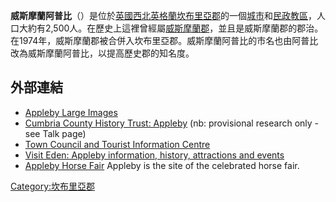 {{unreferenced|time=2015-01-17T02:49:34+00:00}}{{Infobox UK place|
|static_image_name=  Appleby Market Square.jpg
|static_image_caption= Boroughgate
|country =  英格蘭
|official_name=             Appleby-in-Westmorland
|coordinates = {{coord|54.577|-2.485|display=inline,title}}
|label_position = left
|population =       3,048
|population_ref = （2011）
|civil_parish = Appleby-in-Westmorland
|shire_district=          [[伊甸區|伊甸區]]
|shire_county =            [[坎布里亞郡|坎布里亞郡]]
|region=                  西北英格蘭
|constituency_westminster=      [[彭里斯和邊區_(英國國會選區)|彭里斯和邊區]]
|post_town=        APPLEBY-IN-WESTMORLAND
|postcode_district =       CA16
|postcode_area=            CA   
|dial_code=      017683
|os_grid_reference=     NY6820
|website= http://applebytown.org.uk/
}}
'''威斯摩蘭阿普比'''（{{lang-en|Appleby-in-Westmorland}}）是位於[[英國|英國]][[西北英格蘭|西北英格蘭]][[坎布里亞郡|坎布里亞郡]]的一個[[城市|城市]]和[[民政教區|民政教區]]，人口大約有2,500人。在歷史上這裡曾經屬[[威斯摩蘭_(英格蘭)|威斯摩蘭郡]]，並且是威斯摩蘭郡的郡治。在1974年，威斯摩蘭郡被合併入坎布里亞郡。威斯摩蘭阿普比的市名也由阿普比改為威斯摩蘭阿普比，以提高歷史郡的知名度。

==外部連結==
{{Commons category|Appleby in Westmorland}}
{{Wikivoyage|Appleby in Westmorland}}
*[http://www.relevantsearch.co.uk/appleby.html Appleby Large Images] {{Wayback|url=http://www.relevantsearch.co.uk/appleby.html |date=20190908103551 }} 
*[http://www.cumbriacountyhistory.org.uk/township/appleby   Cumbria County History Trust: Appleby] {{Wayback|url=http://www.cumbriacountyhistory.org.uk/township/appleby |date=20201124232719 }} (nb: provisional research only - see Talk page)
* [http://www.applebytown.org.uk Town Council and Tourist Information Centre] {{Wayback|url=http://www.applebytown.org.uk/ |date=20171014210250 }}
*[https://web.archive.org/web/20150116110721/http://www.visiteden.co.uk/explore-eden/the-eden-valley/appleby Visit Eden: Appleby information, history, attractions and events]
* [https://web.archive.org/web/20120204195843/http://www.allinfoaboutenglishculture.com/ap-horse.html Appleby Horse Fair] Appleby is the site of the celebrated horse fair.
{{normdaten}}
[[Category:坎布里亞郡|Category:坎布里亞郡]]